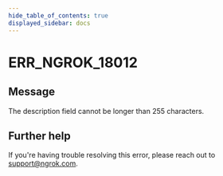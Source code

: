```yaml
---
hide_table_of_contents: true
displayed_sidebar: docs
---
```



# ERR_NGROK_18012

## Message

The description field cannot be longer than 255 characters.

<ErrorDetails error="err_ngrok_18012" />

## Further help

If you're having trouble resolving this error, please reach out to [support@ngrok.com](mailto:support@ngrok.com?subject=Help%20with%20ERR_NGROK_18012).
